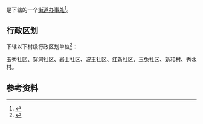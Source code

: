 {{中国乡级行政区|52/04/22/004/000}}

'''{{PAGENAMEBASE}}'''是{{PRC admin/fullname|52/04/22/004/000|3}}下辖的一个[[街道办事处|街道办事处]]<ref>{{PRC admin/ref sgc|{{PRC admin/parent|52/04/22/004/000}}}}</ref>。

== 行政区划 ==
{{PAGENAMEBASE}}下辖以下村级行政区划单位<ref>{{PRC admin/ref sgc|52/04/22/004/000}}</ref>：

玉秀社区、穿洞社区、岩上社区、波玉社区、红新社区、玉兔社区、新和村、秀水村。

== 参考资料 ==
{{reflist}}

{{贵州行政区划小作品}}
{{PRC admin/navcat|52/04/22/004/000}}